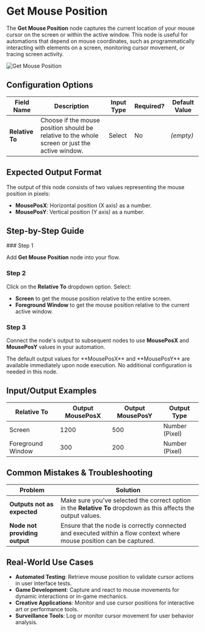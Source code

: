
# Get Mouse Position

The **Get Mouse Position** node captures the current location of your mouse cursor on the screen or within the active window. This node is useful for automations that depend on mouse coordinates, such as programmatically interacting with elements on a screen, monitoring cursor movement, or tracing screen activity.

![Get Mouse Position](./get-mouse-position.png)

## Configuration Options

| Field Name      | Description                                                                                    | Input Type | Required? | Default Value |
| --------------- | ---------------------------------------------------------------------------------------------- | ---------- | --------- | ------------- |
| **Relative To** | Choose if the mouse position should be relative to the whole screen or just the active window. | Select     | No        | _(empty)_     |

## Expected Output Format

The output of this node consists of two values representing the mouse position in pixels:

- **MousePosX**: Horizontal position (X axis) as a number.
- **MousePosY**: Vertical position (Y axis) as a number.

## Step-by-Step Guide

<Steps>
### Step 1

Add **Get Mouse Position** node into your flow.

### Step 2

Click on the **Relative To** dropdown option. Select:

- **Screen** to get the mouse position relative to the entire screen.
- **Foreground Window** to get the mouse position relative to the current active window.

### Step 3

Connect the node's output to subsequent nodes to use **MousePosX** and **MousePosY** values in your automation.

</Steps>

<Callout type="info" title="Note">
  The default output values for **MousePosX** and **MousePosY** are available
  immediately upon node execution. No additional configuration is needed in this
  node.
</Callout>

## Input/Output Examples

| Relative To       | Output MousePosX | Output MousePosY | Output Type    |
| ----------------- | ---------------- | ---------------- | -------------- |
| Screen            | 1200             | 500              | Number (Pixel) |
| Foreground Window | 300              | 200              | Number (Pixel) |

## Common Mistakes & Troubleshooting

| Problem                       | Solution                                                                                                             |
| ----------------------------- | -------------------------------------------------------------------------------------------------------------------- |
| **Outputs not as expected**   | Make sure you've selected the correct option in the **Relative To** dropdown as this affects the output values.      |
| **Node not providing output** | Ensure that the node is correctly connected and executed within a flow context where mouse position can be captured. |

## Real-World Use Cases

- **Automated Testing**: Retrieve mouse position to validate cursor actions in user interface tests.
- **Game Development**: Capture and react to mouse movements for dynamic interactions or in-game mechanics.
- **Creative Applications**: Monitor and use cursor positions for interactive art or performance tools.
- **Surveillance Tools**: Log or monitor cursor movement for user behavior analysis.
